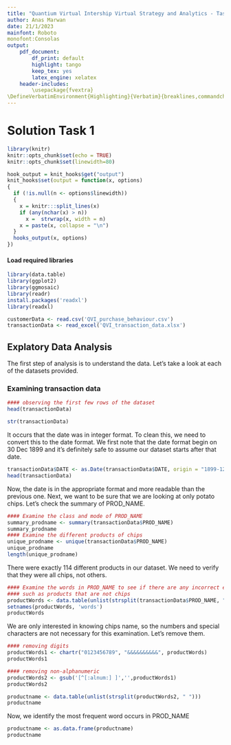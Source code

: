 ```yaml
---
title: "Quantium Virtual Intership Virtual Strategy and Analytics - Task 1"
author: Anas Marwan
date: 21/1/2023
mainfont: Roboto
monofont:Consolas
output:
    pdf_document:
        df_print: default
        highlight: tango
        keep_tex: yes
        latex_engine: xelatex
    header-includes:
        \usepackage{fvextra}
\DefineVerbatimEnvironment{Highlighting}{Verbatim}{breaklines,commandchars=\\\{\}}
---
```


# Solution Task 1


```r
library(knitr)
knitr::opts_chunk$set(echo = TRUE)
knitr::opts_chunk$set(linewidth=80)
```

```r
hook_output = knit_hooks$get("output")
knit_hooks$set(output = function(x, options)
{
  if (!is.null(n <- options$linewidth))
  {
    x = knitr:::split_lines(x)
    if (any(nchar(x) > n))
      x =  strwrap(x, width = n)
    x = paste(x, collapse = "\n")
  }
  hooks_output(x, options)
})
```

#### Load required libraries

```r
library(data.table)
library(ggplot2)
library(ggmosaic)
library(readr)
install.packages('readxl')
library(readxl)
```
```r
customerData <- read.csv('QVI_purchase_behaviour.csv')
transactionData <- read_excel('QVI_transaction_data.xlsx')
```

## Explatory Data Analysis

The first step of analysis is to understand the data. Let's take a look at each of the datasets provided.

### Examining transaction data

```r
#### observing the first few rows of the dataset
head(transactionData)
```

```r
str(transactionData)
```
It occurs that the date was in integer format. To clean this, we need to convert this to the date format. We first note that the date format begin on 30 Dec 1899 and it's definitely safe to assume our dataset starts after that date.

```r
transactionData$DATE <- as.Date(transactionData$DATE, origin = "1899-12-30")
head(transactionData)
```
Now, the date is in the appropriate format and more readable than the previous one. Next, we want to be sure that we are looking at only potato chips. Let's check the summary of PROD_NAME.

```r
#### Examine the class and mode of PROD_NAME
summary_prodname <- summary(transactionData$PROD_NAME) 
summary_prodname
#### Examine the different products of chips
unique_prodname <- unique(transactionData$PROD_NAME)
unique_prodname
length(unique_prodname)
```

There were exactly 114 different products in our dataset. We need to verify that they were all chips, not others.

```r
#### Examine the words in PROD_NAME to see if there are any incorrect entries 
#### such as products that are not chips 
productWords <- data.table(unlist(strsplit(transactionData$PROD_NAME, " "))) 
setnames(productWords, 'words')
productWords
```

We are only interested in knowing chips name, so the numbers and special characters are not necessary for this examination. Let's remove them.

```r
#### removing digits
productWords1 <- chartr("0123456789", "&&&&&&&&&&", productWords)
productWords1
```

```r
#### removing non-alphanumeric
productWords2 <- gsub('[^[:alnum:] ]','',productWords1)
productWords2
```

```r
productname <- data.table(unlist(strsplit(productWords2, " ")))
productname
```

Now, we identify the most frequent word occurs in PROD_NAME

```r
productname <- as.data.frame(productname)
productname
```





